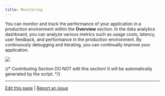```yaml
---
title: Monitoring
---
```


You can monitor and track the performance of your application in a production environment within the **Overview** section. In the data analytics dashboard, you can analyze various metrics such as usage costs, latency, user feedback, and performance in the production environment. By continuously debugging and iterating, you can continually improve your application.

![](https://assets-docs.dify.ai/2025/04/7b1c25b1f6d5e95d46056285abb079f5.png)

{/*
Contributing Section
DO NOT edit this section!
It will be automatically generated by the script.
*/}

---

[Edit this page](https://github.com/langgenius/dify-docs/edit/main/en/guides/monitoring/README.mdx) | [Report an issue](https://github.com/langgenius/dify-docs/issues/new?template=docs.yml)

